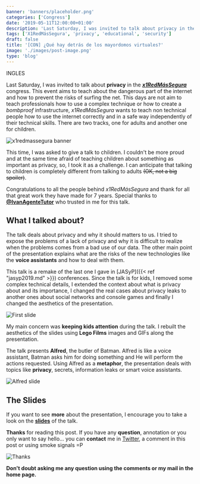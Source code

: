 ```yaml
---
banner: 'banners/placeholder.png'
categories: ['Congress']
date: '2019-05-11T12:00:00+01:00'
description: 'Last Saturday, I was invited to talk about privacy in the x1RedMásSegura congress. This event aims to teach about the dangerous part of the internet and how to prevent the risks of surfing the net.'
tags: ['X1RedMásSegura', 'privacy', 'educational', 'security']
draft: false
title: '[CON] ¿Qué hay detrás de los mayordomos virtuales?'
image: './images/post-image.png'
type: 'blog'
---
```


INGLES

Last Saturday, I was invited to talk about **privacy** in the [**_x1RedMásSegura_**](https://www.x1redmassegura.com/) congress. This event aims to teach about the dangerous part of the internet and how to prevent the risks of surfing the net. This days are not aim to teach professionals how to use a complex technique or how to create a _bombproof_ infrastructure, _x1RedMásSegura_ wants to teach non technical people how to use the internet correctly and in a safe way independently of their technical skills. There are two tracks, one for adults and another one for children.

![x1redmassegura banner](/images/x1redmassegura.png)

This time, I was asked to give a talk to children. I couldn't be more proud and at the same time afraid of teaching children about something as important as privacy, so, I took it as a challenge. I can anticipate that talking to children is completely different from talking to adults <strike>(OK, not a big spoiler)</strike>.

Congratulations to all the people behind _x1RedMásSegura_ and thank for all that great work they have made for 7 years. Special thanks to **[@IvanAgenteTutor](https://twitter.com/IvanAgenteTutor)** who trusted in me for this talk.

## What I talked about?

The talk deals about privacy and why it should matters to us. I tried to expose the problems of a lack of privacy and why it is difficult to realize when the problems comes from a bad use of our data. The other main point of the presentation explains what are the risks of the new technologies like the **voice assistants** and how to deal with them.

This talk is a remake of the last one I gave in [JASyP]({{< ref "jasyp2019.md" >}}) conferences. Since the talk is for kids, I removed some complex technical details, I extended the context about what is privacy about and its importance, I changed the real cases about privacy leaks to another ones about social networks and console games and finally I changed the aesthetics of the presentation.

![First slide](/images/cover.png)

My main concern was **keeping kids attention** during the talk. I rebuilt the aesthetics of the slides using **Lego Films** images and GIFs along the presentation.

The talk presents **Alfred**, the butler of Batman. Alfred is like a voice assistant, Batman asks him for doing something and He will perform the actions requested. Using Alfred as a **metaphor**, the presentation deals with topics like **privacy**, secrets, information leaks or smart voice assistants.

![Alfred slide](/images/alfred.png)

## The Slides

If you want to see **more** about the presentation, I encourage you to take a look on the [**slides**](https://drive.google.com/open?id=1exJhZqNJ8yu6hasiW14P0ckbgDfLMfQNW7VS2Jnc2TU) of the talk.

**Thanks** for reading this post. If you have any **question**, annotation or you only want to say hello... you can **contact** me in [Twitter](https://twitter.com/coke727), a comment in this post or using smoke signals =P

![Thanks](/images/thanks.png)

**Don't doubt asking me any question using the comments or my mail in the home page.**
